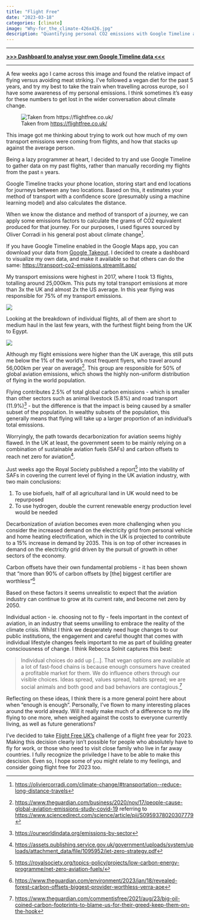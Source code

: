 ```yaml
---
title: "Flight Free"
date: "2023-03-18"
categories: [climate]
image: "Why-for_the_climate-426x426.jpg" 
description: "Quantifying personal CO2 emissions with Google Timeline and other thoughts"
---
```

***

**[>>> Dashboard to analyse your own Google Timeline data <<<](
   https://transport-co2-emissions.streamlit.app/
)**

***

A few weeks ago I came across this image and found the relative impact of flying
versus avoiding meat striking. I've
followed a vegan diet for the past 5 years, and try my best to take the train when travelling across europe, so
I have some awareness of my personal emissions. I think sometimes it's easy for these
numbers to get lost in the wider conversation about climate change.

![Taken from <https://flightfree.co.uk/>](Why-for_the_climate-426x426.jpg)

This image got me thinking about trying to work out how much of my own transport emissions were coming from flights,
and how that stacks up against the average person. 


Being a lazy programmer at heart, I decided to try and use Google Timeline
to gather data on my past flights, rather than manually recording my flights from
the past `n` years.

Google Timeline tracks your phone location, storing start and end locations for journeys between any two locations.
Based on this, it estimates your method of transport with a confidence score
(presumably using a machine learning model) and also calculates the distance.

When we know the distance and method of transport of a journey, we can apply
some emissions factors to calculate the grams of CO2 equivalent produced for
that journey. For our purposes, I used figures sourced by Oliver Corradi in his general post about climate change^[<https://oliviercorradi.com/climate-change/#transportation--reduce-long-distance-travels>].

If you have Google Timeline enabled in the Google Maps app, you can download
your data from [Google Takeout](https://takeout.google.com/settings/takeout). I
decided to create a dashboard to visualize my own data, and make it available so
that others can do the same: <https://transport-co2-emissions.streamlit.app/>

My transport emissions were highest in 2017, where I took 13 flights, totalling around 25,000km.
This puts my total transport emissions at more than 3x the UK and
almost 2x the US average. In this year flying was responsible for 75% of my
transport emissions.

![](sam_transport_emissions.png)

Looking at the breakdown of individual flights, all of them are short to medium
haul in the 
last few years, with the furthest flight being from the UK to Egypt.

![](sam_flights.PNG)

Although my flight emissions were higher than the UK average, this still puts me
below the 1% of the world's most
frequent flyers, who travel around 56,000km per year on
average^[<https://www.theguardian.com/business/2020/nov/17/people-cause-global-aviation-emissions-study-covid-19>
referring to <https://www.sciencedirect.com/science/article/pii/S0959378020307779>]. This group are
responsible for 50% of global aviation emissions, which shows the highly non-uniform
distribution of flying in the world population.

Flying contributes 2.5% of total global carbon emissions - which is smaller than other sectors
such as animal livestock (5.8%) and road transport (11.9%)^[<https://ourworldindata.org/emissions-by-sector>] - but the difference
is that the impact is being caused by a smaller
subset of the population. In wealthy subsets of the population, this generally
means that flying will take up a larger proportion of an individual's total emissions.

Worryingly, the path towards decarbonization for aviation seems highly flawed. 
In the UK at least, the government seem to be mainly relying on a combination of sustainable
aviation fuels (SAFs) and carbon offsets to reach net zero for
aviation^[<https://assets.publishing.service.gov.uk/government/uploads/system/uploads/attachment_data/file/1095952/jet-zero-strategy.pdf>]. 

Just weeks ago the Royal Society published a report^[<https://royalsociety.org/topics-policy/projects/low-carbon-energy-programme/net-zero-aviation-fuels/>] into the viability of SAFs in covering the 
current level of flying in the UK aviation industry, with two main conclusions:

1. To use biofuels, half of all agricultural land in UK would need to be repurposed
1. To use hydrogen, double the current renewable energy production level would
   be needed

Decarbonization of aviation becomes even more challenging when you consider the increased
demand on the electricity grid from personal vehicle and home heating
electrification, which in the UK is projected to contribute to a 15%
increase in demand by 2035. This is on top of other increases in demand on the
electricity grid driven by the pursuit of growth in other sectors of the economy.

Carbon offsets have their own fundamental problems - it has been shown that "more than 90%
of carbon offsets by [the] biggest certifier are worthless"^[<https://www.theguardian.com/environment/2023/jan/18/revealed-forest-carbon-offsets-biggest-provider-worthless-verra-aoe>]

Based on these factors it seems unrealistic to expect that the aviation industry can
continue to grow at its current rate, and become net zero by 2050. 

Individual action - ie. choosing not to fly - feels important in the context of aviation, in an industry
that seems unwilling to embrace the reality of the climate crisis. Whilst I think we
desperately need huge changes to our public institutions, the engagement and careful
thought that comes with individual lifestyle changes feels important to me as
part of building greater consciousness of change. I think Rebecca Solnit
captures this best:

> Individual choices do add up [...]. That vegan options 
> are available at a lot of fast-food chains is because enough consumers 
> have created a profitable market for them. We do influence others
> through our visible choices. Ideas spread, values spread, habits spread; 
> we are social animals and both good and bad behaviors are contagious.^[<https://www.theguardian.com/commentisfree/2021/aug/23/big-oil-coined-carbon-footprints-to-blame-us-for-their-greed-keep-them-on-the-hook>]

Reflecting on these ideas, I think there is a more general point here about when "enough is enough".
Personally, I've flown to many interesting places around the world already. Will
it really make much of a difference to my life flying to one more, when weighed
against the costs to everyone currently living, as well as future generations? 

I've decided to take [Flight Free UK's](https://flightfree.co.uk/) challenge of
a flight free year for 2023. Making this decision clearly isn't possible for
people who absolutely have to fly for work, or those who need to visit close
family who live in far away countries. I fully recognize the priviledge I have
to be able to make this descision. Even so, I hope some of you might relate to my feelings, and consider going flight free for 2023 too.
